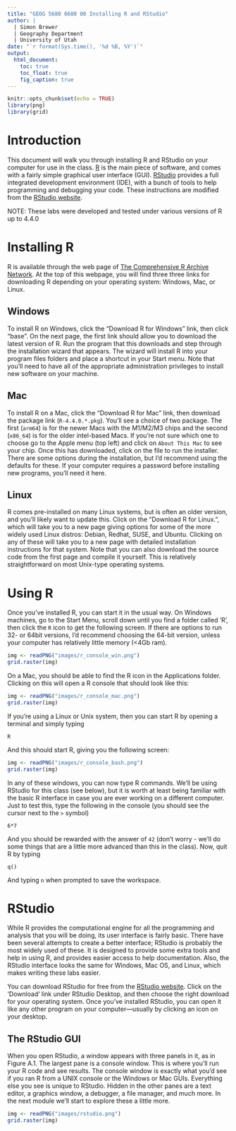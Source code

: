 ```yaml
---
title: "GEOG 5680 6680 00 Installing R and RStudio"
author: | 
  | Simon Brewer
  | Geography Department
  | University of Utah
date: "`r format(Sys.time(), '%d %B, %Y')`"
output:
  html_document:
    toc: true
    toc_float: true
    fig_caption: true
---
```


```r
knitr::opts_chunk$set(echo = TRUE)
library(png)
library(grid)
```

# Introduction

This document will walk you through installing R and RStudio on your computer for use in the class. [R][cranid] is the main piece of software, and comes with a fairly simple graphical user interface (GUI). [RStudio][rstudioid] provides a full integrated development environment (IDE), with a bunch of tools to help programming and debugging your code. These instructions are modified from the [RStudio website][instid].

NOTE: These labs were developed and tested under various versions of R up to 4.4.0

# Installing R

R is available through the web page of [The Comprehensive R Archive Network][cranid]. At the top of this webpage, you will find three three links for downloading R depending on your operating system: Windows, Mac, or Linux.

## Windows

To install R on Windows, click the "Download R for Windows" link, then click "base". On the next page, the first link should allow you to download the latest version of R. Run the program that this downloads and step through the installation wizard that appears. The wizard will install R into your program files folders and place a shortcut in your Start menu. Note that you’ll need to have all of the appropriate administration privileges to install new software on your machine.

## Mac

To install R on a Mac, click the “Download R for Mac” link, then download the package link (`R-4.4.0.*.pkg`). You'll see a choice of two package. The first (`arm64`) is for the newer Macs with the M1/M2/M3 chips and the second (`x86_64`) is for the older intel-based Macs. If you're not sure which one to choose go to the Apple menu (top left) and click on `About This Mac` to see your chip. Once this has downloaded, click on the file to run the installer. There are some options during the installation, but I'd recommend using the defaults for these. If your computer requires a password before installing new programs, you’ll need it here.

## Linux

R comes pre-installed on many Linux systems, but is often an older version, and you'll likely want to update this. Click on the “Download R for Linux.”, which will take you to a new page giving options for some of the more widely used Linux distros: Debian, Redhat, SUSE, and Ubuntu. Clicking on any of these will take you to a new page with detailed installation instructions for that system. Note that you can also download the source code from the first page and compile it yourself. This is relatively straightforward on most Unix-type operating systems. 

# Using R

Once you've installed R, you can start it in the usual way. On Windows machines, go to the Start Menu, scroll down until you find a folder called 'R', then click the `R` icon to get the following screen. If there are options to run 32- or 64bit versions, I'd recommend choosing the 64-bit version, unless your computer has relatively little memory (<4Gb ram).

```r
img <- readPNG("images/r_console_win.png")
grid.raster(img)
```

On a Mac, you should be able to find the R icon in the Applications folder. Clicking on this will open a R console that should look like this:

```r
img <- readPNG("images/r_console_mac.png")
grid.raster(img)
```

If you're using a Linux or Unix system, then you can start R by opening a terminal and simply typing 

```
R
```

And this should start R, giving you the following screen:

```r
img <- readPNG("images/r_console_bash.png")
grid.raster(img)
```

In any of these windows, you can now type R commands. We'll be using RStudio for this class (see below), but it is worth at least being familiar with the basic R interface in case you are ever working on a different computer. Just to test this, type the following in the console (you should see the cursor next to the `>` symbol)

```
6*7
```

And you should be rewarded with the answer of `42` (don't worry - we'll do some things that are a little more advanced than this in the class). Now, quit R by typing 

```
q()
```

And typing `n` when prompted to save the workspace. 

# RStudio

While R provides the computational engine for all the programming and analysis that you will be doing, its user interface is fairly basic. There have been several attempts to create a better interface; RStudio is probably the most widely used of these. It is designed to provide some extra tools and help in using R, and provides easier access to help documentation. Also, the RStudio interface looks the same for Windows, Mac OS, and Linux, which makes writing these labs easier. 

You can download RStudio for free from the [RStudio website][rstudioid]. Click on the 'Download' link under RStudio Desktop, and then choose the right download for your operating system. Once you've installed RStudio, you can open it like any other program on your computer—usually by clicking an icon on your desktop.

## The RStudio GUI

When you open RStudio, a window appears with three panels in it, as in Figure A.1. The largest pane is a console window. This is where you’ll run your R code and see results. The console window is exactly what you’d see if you ran R from a UNIX console or the Windows or Mac GUIs. Everything else you see is unique to RStudio. Hidden in the other panes are a text editor, a graphics window, a debugger, a file manager, and much more. In the next module we'll start to explore these a little more. 

```r
img <- readPNG("images/rstudio.png")
grid.raster(img)
```


[cranid]: https://cran.r-project.org
[rstudioid]: https://www.rstudio.com
[instid]: https://rstudio-education.github.io/hopr/starting.html